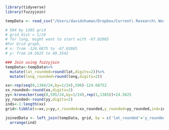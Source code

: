 ```r
library(tidyverse)
library(fuzzyjoin)
```

```r
tempData <- read_csv("/Users/davidshuman/Dropbox/Current\ Research\ Work/MCSFB/Shuni_Thesis/GitHub/mcsfb2018/Data/nClimGrid_v1.0-preliminary_monthly_201803_c20180404/201803.tave.conus.csv")

# 584 by 1385 grid
# grid dist = 1/24
# for long, might want to start with -67.02085
#For Grid graph,
# x: from -124.6875 to -67.02085
# y: from 24.5625 to 49.3542

### Join using fuzzyjoin
tempData<-tempData%>%
  mutate(lat_rounded=round(lat,digits=2))%>%
  mutate(long_rounded=round(long,digits=2))
```

```r
xx<-rep(seq(0,1384/24,by=1/24),596)-124.68752
xx_rounded<-round(xx,digits=2)
yy<-kronecker(seq(0,595/24,by=1/24),rep(1,1385))+24.5625
yy_rounded<-round(yy,digits=2)
inds<-1:length(xx)
grid<-tibble(x=xx,y=yy,x_rounded=xx_rounded,y_rounded=yy_rounded,ind=inds)
```

```r
joinedData <- left_join(tempData, grid, by = c('lat_rounded'='y_rounded', 'long_rounded'='x_rounded'))%>%
  arrange(ind)
```

